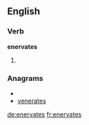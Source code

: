 ==English==

===Verb===
'''enervates'''

# {{third-person singular of|[[enervate]]}}

===Anagrams===
* {{alphagram|aeeenrstv}}
* [[venerates#English|venerates]]

[[de:enervates]]
[[fr:enervates]]